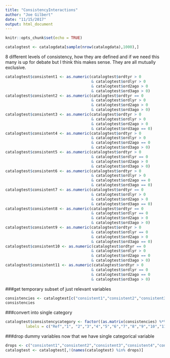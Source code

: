 ```yaml
---
title: "ConsistencyInteractions"
author: "Joe Gilbert"
date: "11/15/2017"
output: html_document
---
```


```r
knitr::opts_chunk$set(echo = TRUE)
```

```r
catalogtest <- catalogdata[sample(nrow(catalogdata),1000),]
```

8 different levels of consistency, how they are defined and if we need this many is up for debate but I think this makes sense. They are all mutually exclusive.
```r
catalogtest$consistent1 <- as.numeric(catalogtest$ordtyr > 0 
                                      & catalogtest$ordlyr > 0
                                      & catalogtest$ord2ago > 0
                                      & catalogtest$ord3ago > 0)
catalogtest$consistent2 <- as.numeric(catalogtest$ordtyr == 0 
                                      & catalogtest$ordlyr > 0
                                      & catalogtest$ord2ago > 0
                                      & catalogtest$ord3ago > 0)
catalogtest$consistent3 <- as.numeric(catalogtest$ordtyr > 0 
                                      & catalogtest$ordlyr > 0
                                      & catalogtest$ord2ago > 0
                                      & catalogtest$ord3ago == 0)
catalogtest$consistent4 <- as.numeric(catalogtest$ordtyr > 0 
                                      & catalogtest$ordlyr > 0
                                      & catalogtest$ord2ago == 0
                                      & catalogtest$ord3ago > 0)
catalogtest$consistent5 <- as.numeric(catalogtest$ordtyr > 0 
                                      & catalogtest$ordlyr == 0
                                      & catalogtest$ord2ago > 0
                                      & catalogtest$ord3ago > 0)
catalogtest$consistent6 <- as.numeric(catalogtest$ordtyr > 0 
                                      & catalogtest$ordlyr > 0
                                      & catalogtest$ord2ago == 0
                                      & catalogtest$ord3ago == 0)
catalogtest$consistent7 <- as.numeric(catalogtest$ordtyr == 0 
                                      & catalogtest$ordlyr > 0
                                      & catalogtest$ord2ago > 0
                                      & catalogtest$ord3ago == 0)
catalogtest$consistent8 <- as.numeric(catalogtest$ordtyr == 0 
                                      & catalogtest$ordlyr == 0
                                      & catalogtest$ord2ago > 0
                                      & catalogtest$ord3ago > 0)
catalogtest$consistent9 <- as.numeric(catalogtest$ordtyr > 0 
                                      & catalogtest$ordlyr == 0
                                      & catalogtest$ord2ago > 0
                                      & catalogtest$ord3ago == 0)
catalogtest$consistent10 <- as.numeric(catalogtest$ordtyr == 0 
                                      & catalogtest$ordlyr > 0
                                      & catalogtest$ord2ago == 0
                                      & catalogtest$ord3ago > 0)
catalogtest$consistent11 <- as.numeric(catalogtest$ordtyr > 0 
                                      & catalogtest$ordlyr == 0
                                      & catalogtest$ord2ago == 0
                                      & catalogtest$ord3ago > 0)

```

###get temporary subset of just relevant variables
```r
consistencies <- catalogtest[c("consistent1","consistent2","consistent3","consistent4","consistent5","consistent6","consistent7","consistent8","consistent9","consistent10","consistent11")]
consistencies
```

###convert into single category
```r
catalogtest$consistencycategory <- factor((as.matrix(consistencies) %*% (1:ncol(consistencies))) + 1, 
         labels = c("Ref","1", "2","3","4","5","6","7","8","9","10","11"))
```


###drop dummy variables now that we have single categorical variable
```r
drops <- c("consistent1","consistent2","consistent3","consistent4","consistent5","consistent6","consistent7","consistent8","consistent9","consistent10","consistent11")
catalogtest <- catalogtest[,!(names(catalogtest) %in% drops)]
```

